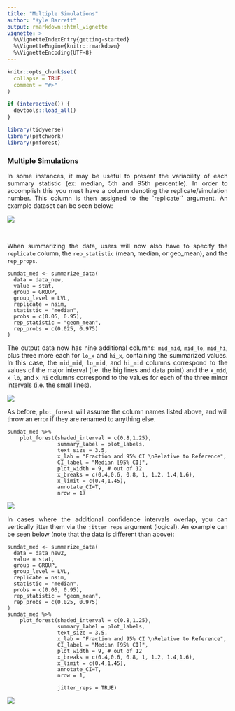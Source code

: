 ```yaml
---
title: "Multiple Simulations"
author: "Kyle Barrett"
output: rmarkdown::html_vignette
vignette: >
  %\VignetteIndexEntry{getting-started}
  %\VignetteEngine{knitr::rmarkdown}
  %\VignetteEncoding{UTF-8}
---
```


```r
knitr::opts_chunk$set(
  collapse = TRUE,
  comment = "#>"
)
```

```r
if (interactive()) {
  devtools::load_all()
}
```

```r
library(tidyverse)
library(patchwork)
library(pmforest)
```

<style> body {text-align: justify} </style>

### Multiple Simulations
In some instances, it may be useful to present the variability of each summary statistic (ex: median, 5th and 95th percentile). In order to accomplish this you must have a column denoting the replicate/simulation number. This column is then assigned to the `replicate`` argument. An example dataset can be seen below:

![](../assets/forest/forest-data-ex2.png)<!-- -->

<br>

When summarizing the data, users will now also have to specify the `replicate` column, the `rep_statistic` (mean, median, or geo_mean), and the `rep_props`.

```
sumdat_med <- summarize_data(
  data = data_new,
  value = stat,
  group = GROUP,
  group_level = LVL,
  replicate = nsim,
  statistic = "median",
  probs = c(0.05, 0.95),
  rep_statistic = "geom_mean",
  rep_probs = c(0.025, 0.975)
)
```

The output data now has nine additional columns: `mid_mid`, `mid_lo`, `mid_hi`, plus three more each for `lo_x` and `hi_x`, containing the summarized values. In this case, the `mid_mid`, `lo_mid`, and `hi_mid` columns correspond to the values of the major interval (i.e. the big lines and data point) and the `x_mid`, `x_lo`, and `x_hi` columns correspond to the values for each of the three minor intervals (i.e. the small lines).

![](assets/summarize-data-rep.png)<!-- -->

As before, `plot_forest` will assume the column names listed above, and will throw an error if they are renamed to anything else.

```
sumdat_med %>%
    plot_forest(shaded_interval = c(0.8,1.25),
                summary_label = plot_labels,
                text_size = 3.5,
                x_lab = "Fraction and 95% CI \nRelative to Reference",
                CI_label = "Median [95% CI]",
                plot_width = 9, # out of 12
                x_breaks = c(0.4,0.6, 0.8, 1, 1.2, 1.4,1.6),
                x_limit = c(0.4,1.45),
                annotate_CI=T,
                nrow = 1)
```

![](assets/forestPlot-nsim.png)<!-- -->


In cases where the additional confidence intervals overlap, you can vertically jitter them via the `jitter_reps` argument (logical). An example can be seen below (note that the data is different than above):

```
sumdat_med <- summarize_data(
  data = data_new2,
  value = stat,
  group = GROUP,
  group_level = LVL,
  replicate = nsim,
  statistic = "median",
  probs = c(0.05, 0.95),
  rep_statistic = "geom_mean",
  rep_probs = c(0.025, 0.975)
)
sumdat_med %>%
    plot_forest(shaded_interval = c(0.8,1.25),
                summary_label = plot_labels,
                text_size = 3.5,
                x_lab = "Fraction and 95% CI \nRelative to Reference",
                CI_label = "Median [95% CI]",
                plot_width = 9, # out of 12
                x_breaks = c(0.4,0.6, 0.8, 1, 1.2, 1.4,1.6),
                x_limit = c(0.4,1.45),
                annotate_CI=T,
                nrow = 1,
                
                jitter_reps = TRUE)
```

![](assets/forestPlot-nsim-jitter.png)<!-- -->
